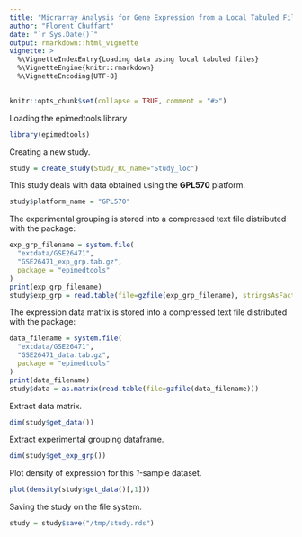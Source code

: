 ```yaml
---
title: "Micrarray Analysis for Gene Expression from a Local Tabuled Files"
author: "Florent Chuffart"
date: "`r Sys.Date()`"
output: rmarkdown::html_vignette
vignette: >
  %\VignetteIndexEntry{Loading data using local tabuled files}
  %\VignetteEngine{knitr::rmarkdown}
  %\VignetteEncoding{UTF-8}
---
```


```r
knitr::opts_chunk$set(collapse = TRUE, comment = "#>")
```

Loading the epimedtools library

``` r
library(epimedtools)
```

Creating a new study.
```r
study = create_study(Study_RC_name="Study_loc")
```

This study deals with data obtained using the **GPL570** platform.
``` r
study$platform_name = "GPL570"
```

The experimental grouping is stored into a compressed text file distributed with the package:
``` r
exp_grp_filename = system.file(
  "extdata/GSE26471", 
  "GSE26471_exp_grp.tab.gz", 
  package = "epimedtools"
)
print(exp_grp_filename)
study$exp_grp = read.table(file=gzfile(exp_grp_filename), stringsAsFactors=FALSE)
```


The expression data matrix is stored into a compressed text file distributed with the package:
``` r
data_filename = system.file(
  "extdata/GSE26471", 
  "GSE26471_data.tab.gz", 
  package = "epimedtools"
)
print(data_filename)
study$data = as.matrix(read.table(file=gzfile(data_filename)))
```

Extract data matrix.
``` r
dim(study$get_data())
```

Extract experimental grouping dataframe.
``` r
dim(study$get_exp_grp())
```

Plot density of expression for this *1-*sample dataset. 
``` r
plot(density(study$get_data()[,1]))
```
Saving the study on the file system.
```r
study = study$save("/tmp/study.rds")
````
